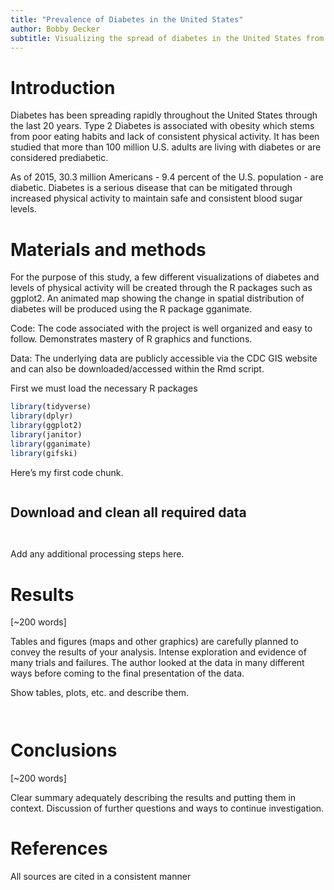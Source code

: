 ```yaml
---
title: "Prevalence of Diabetes in the United States"
author: Bobby Decker
subtitle: Visualizing the spread of diabetes in the United States from 2010-2018
---
```


# Introduction


Diabetes has been spreading rapidly throughout the United States through the last 20 years. Type 2 Diabetes is associated with obesity which stems from poor eating habits and lack of consistent physical activity. It has been studied that more than 100 million U.S. adults are living with diabetes or are considered prediabetic. 

As of 2015, 30.3 million Americans - 9.4 percent of the U.S. population - are diabetic. Diabetes is a serious disease that can be mitigated through increased physical activity to maintain safe and consistent blood sugar levels. 

# Materials and methods


For the purpose of this study, a few different visualizations of diabetes and levels of physical activity will be created through the R packages such as ggplot2. An animated map showing the change in spatial distribution of diabetes will be produced using the R package gganimate. 

Code: The code associated with the project is well organized and easy to follow. Demonstrates mastery of R graphics and functions.

Data: The underlying data are publicly accessible via the CDC GIS website and can also be downloaded/accessed within the Rmd script.

First we must load the necessary R packages
```r
library(tidyverse)
library(dplyr)
library(ggplot2)
library(janitor)
library(gganimate)
library(gifski)
```



Here's my first code chunk.
```r

```


## Download and clean all required data
```r

```

```r

```

Add any additional processing steps here.

# Results

[~200 words]

Tables and figures (maps and other graphics) are carefully planned to convey the results of your analysis. Intense exploration and evidence of many trials and failures. The author looked at the data in many different ways before coming to the final presentation of the data.

Show tables, plots, etc. and describe them.

```r

```


```r

```

# Conclusions

[~200 words]

Clear summary adequately describing the results and putting them in context. Discussion of further questions and ways to continue investigation.

# References

All sources are cited in a consistent manner

